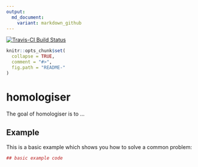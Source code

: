 ```yaml
---
output:
  md_document:
    variant: markdown_github
---
```


<!-- README.md is generated from README.Rmd. Please edit that file -->

[
![Travis-CI Build Status](
  https://travis-ci.org/russHyde/homologiser.svg?branch=master
)
](
  https://travis-ci.org/russHyde/homologiser
)

```r
knitr::opts_chunk$set(
  collapse = TRUE,
  comment = "#>",
  fig.path = "README-"
)
```

# homologiser

The goal of homologiser is to ...

## Example

This is a basic example which shows you how to solve a common problem:

```r
## basic example code
```
